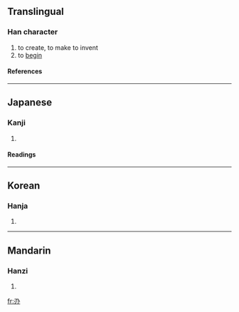 {{see|創}}

==Translingual==
===Han character===
{{Han char|rn=18|rad=刀|as=02|sn=4|four=|canj=尸竹金 (SHC)}}
# to create, to make to invent
# to [[begin]]
====References====
{{Han ref|kx=0136.030|dkj=01852|dj=0304.110|hdz=10323.010|uh=5205|ud=20997}}
----
==Japanese==
===Kanji===
{{ja-kanji|grade=|rs=刀02}}
# {{defn|Japanese}} 
====Readings====
{{ja-readings|on=[[そう]] (sō), [[しょう]] (shō)|kun=[[けずしける]] (kezushikeru)}}
----
==Korean==
===Hanja===
{{ko-hanja|hangeul=창|rv=chang|mr=ch'ang}}
# {{defn|Korean}}
----
==Mandarin==
===Hanzi===
{{cmn-hanzi|pin=[[chuāng]] ([[chuang1]])|wg=ch'uang<sup>1</sup>}}
# {{defn|Mandarin}}

[[fr:刅]]